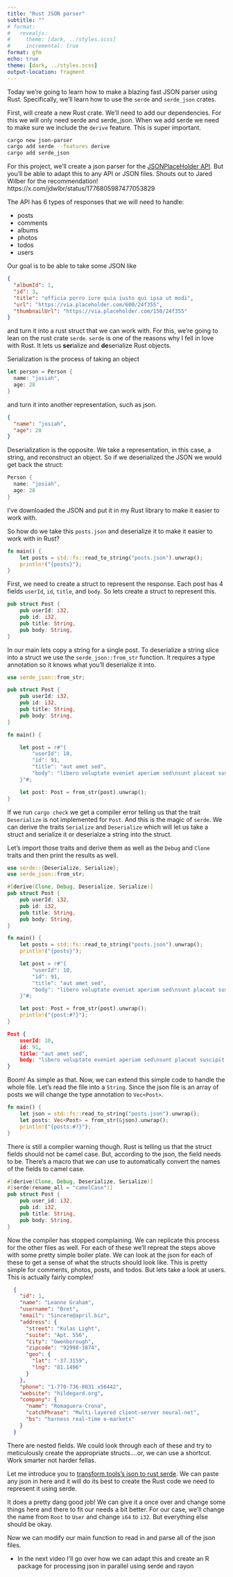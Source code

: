 ```yaml
---
title: "Rust JSON parser"
subtitle: ""
# format: 
#   revealjs:
#     theme: [dark, ../styles.scss]
#     incremental: true
format: gfm
echo: true
theme: [dark, ../styles.scss]
output-location: fragment
---
```


Today we're going to learn how to make a blazing fast JSON parser using Rust. Specifically, we'll learn how to use the `serde` and `serde_json` crates.

First, will create a new Rust crate. We'll need to add our dependencies. For this we will only need serde and serde_json. When we add serde we need to make sure we include the `derive` feature. This is super important.

```sh
cargo new json-parser
cargo add serde --features derive
cargo add serde_json
```

For this project, we'll create a json parser for the [JSONPlaceHolder API](https://jsonplaceholder.typicode.com/).
But you'll be able to adapt this to any API or JSON files.
Shouts out to Jared Wilber for the recommendation! 
https://x.com/jdwlbr/status/1776805987477053829

The API has 6 types of responses that we will need to handle: 

- posts
- comments
- albums
- photos
- todos 
- users

Our goal is to be able to take some JSON like 

```json
{
  "albumId": 1,
  "id": 3,
  "title": "officia porro iure quia iusto qui ipsa ut modi",
  "url": "https://via.placeholder.com/600/24f355",
  "thumbnailUrl": "https://via.placeholder.com/150/24f355"
}
```

and turn it into a rust struct that we can work with. For this, we're going to lean on the rust crate `serde`. `serde` is one of the reasons why I fell in love with Rust. It lets us **ser**ialize and **de**serialize Rust objects. 

Serialization is the process of taking an object 

```rust
let person = Person {
  name: "josiah",
  age: 28
}
```

and turn it into another representation, such as json.

```json
{
  "name": "josiah",
  "age": 28
}
```

Deserialization is the opposite. We take a representation, in this case, a string, and reconstruct an object. So if we deserialized the JSON we would get back the struct:

```rust
Person {
  name: "josiah",
  age: 28
}
```

I've downloaded the JSON and put it in my Rust library to make it easier to work with. 

So how do we take this `posts.json` and deserialize it to make it easier to work with in Rust? 

```rust
fn main() {
    let posts = std::fs::read_to_string("posts.json").unwrap();
    println!("{posts}");
}
```

First, we need to create a struct to represent the response. Each post has 4 fields `userId`, `id`, `title`, and `body`. So lets create a struct to represent this.

```rust
pub struct Post {
    pub userId: i32,
    pub id: i32,
    pub title: String,
    pub body: String,
}
```

In our main lets copy a string for a single post. To deserialize a string slice into a struct we use the `serde_json::from_str` function. It requires a type annotation so it knows what you'll deserialize it into.
```rust
use serde_json::from_str;

pub struct Post {
    pub userId: i32,
    pub id: i32,
    pub title: String,
    pub body: String,
}

fn main() {

    let post = r#"{
        "userId": 10,
        "id": 91,
        "title": "aut amet sed",
        "body": "libero voluptate eveniet aperiam sed\nsunt placeat suscipit molestias\nsimilique fugit nam natus\nexpedita consequatur consequatur dolores quia eos et placeat"
    }"#;

    let post: Post = from_str(post).unwrap();
}
```

If we run `cargo check` we get a compiler error telling us that the trait `Deserialize` is not implemented for `Post`. And this is the magic of `serde`. We can derive the traits `Serialize` and `Deserialize` which will let us take a struct and serialize it or deserialze a string into the struct. 

Let's import those traits and derive them as well as the `Debug` and `Clone` traits and then print the results as well.

```rust
use serde::{Deserialize, Serialize};
use serde_json::from_str;

#[derive(Clone, Debug, Deserialize, Serialize)]
pub struct Post {
    pub userId: i32,
    pub id: i32,
    pub title: String,
    pub body: String,
}

fn main() {
    let posts = std::fs::read_to_string("posts.json").unwrap();
    println!("{posts}");

    let post = r#"{
        "userId": 10,
        "id": 91,
        "title": "aut amet sed",
        "body": "libero voluptate eveniet aperiam sed\nsunt placeat suscipit molestias\nsimilique fugit nam natus\nexpedita consequatur consequatur dolores quia eos et placeat"
    }"#;

    let post: Post = from_str(post).unwrap();
    println!("{post:#?}");
}
```
```json
Post {
    userId: 10,
    id: 91,
    title: "aut amet sed",
    body: "libero voluptate eveniet aperiam sed\nsunt placeat suscipit molestias\nsimilique fugit nam natus\nexpedita consequatur consequatur dolores quia eos et placeat",
}
```

Boom! As simple as that. Now, we can extend this simple code to handle the whole file. Let's read the file into a `String`. Since the json file is an array of posts we will change the type annotation to `Vec<Post>`.

```rust
fn main() {
    let json = std::fs::read_to_string("posts.json").unwrap();
    let posts: Vec<Post> = from_str(&json).unwrap();
    println!("{posts:#?}");
}
```

There is still a compiler warning though. Rust is telling us that the struct fields should not be camel case. But, according to the json, the field needs to be. There's a macro that we can use to automatically convert the names of the fields to camel case. 

```rust
#[derive(Clone, Debug, Deserialize, Serialize)]
#[serde(rename_all = "camelCase")]
pub struct Post {
    pub user_id: i32,
    pub id: i32,
    pub title: String,
    pub body: String,
}
```

Now the compiler has stopped complaining. We can replicate this process for the other files as well. For each of these we'll repreat the steps above with some pretty simple boiler plate. We can look at the json for each of these to get a sense of what the structs should look like. This is pretty simple for comments, photos, posts, and todos. But lets take a look at users. This is actually fairly complex!

```json
  {
    "id": 1,
    "name": "Leanne Graham",
    "username": "Bret",
    "email": "Sincere@april.biz",
    "address": {
      "street": "Kulas Light",
      "suite": "Apt. 556",
      "city": "Gwenborough",
      "zipcode": "92998-3874",
      "geo": {
        "lat": "-37.3159",
        "lng": "81.1496"
      }
    },
    "phone": "1-770-736-8031 x56442",
    "website": "hildegard.org",
    "company": {
      "name": "Romaguera-Crona",
      "catchPhrase": "Multi-layered client-server neural-net",
      "bs": "harness real-time e-markets"
    }
  }
  ```

There are nested fields. We could look through each of these and try to meticulously create the appropriate structs....or, we can use a shortcut. Work smarter not harder fellas.

Let me introduce you to [transform.tools's json to rust serde](https://transform.tools/json-to-rust-serde). We can paste any json in here and it will do its best to create the Rust code we need to represent it using serde. 

It does a pretty dang good job! We can give it a once over and change some things here and there to fit our needs a bit better. For our case, we'll change the name from `Root` to `User` and change `i64` to `i32`. But everything else should be okay. 

Now we can modify our main function to read in and parse all of the json files. 

- In the next video I'll go over how we can adapt this and create an R package for processing json in parallel using serde and rayon
